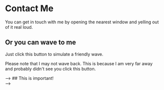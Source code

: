 
# Contact Me

You can get in touch with me by opening the nearest window and yelling out of it real loud.

## Or you can wave to me

Just click this button to simulate a friendly wave.

<Wave />

Please note that I may not wave back. This is because I am very far away and probably didn't see you click this button.


<!-- You can embed markdown inside of React and React inside of Markdown! -->
<div style={{background: "red"}}> -->
    ## This is important!
</div> -->
